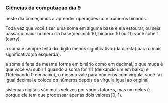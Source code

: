 




### Ciências da computação dia 9

neste dia começamos a aprender operações com números binários.








Toda vez que você fizer uma soma em alguma base e ela estourar, ou seja
passar o maior numero da base(decimal: 10, binário: 10 ou 11) você sobe
1 (carry).

a soma é sempre feita do digito menos significativo (da direita) para o
mais significativo(da esquerda).








a soma é feita da mesma forma em binário como em decimal, o que muda é
que você vai subir 1 quando a soma for 111 (deixando um em baixo) e
11(deixando 0 em baixo), o mesmo vale para números com vírgula, você faz
igual decimal e coloca os números depois da vírgula igual ao original.








sistemas digitais são mais velozes por vários fatores, mas um deles é
porque ele tem que processar apenas dois valores(0, 1).


